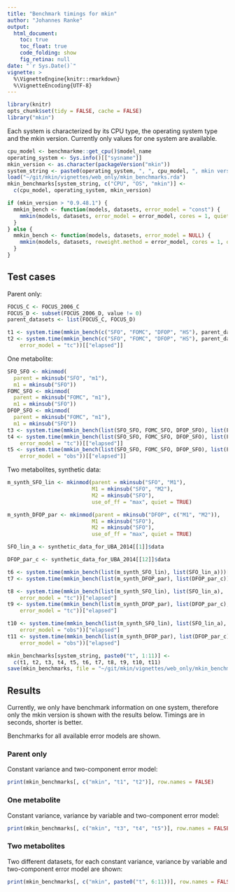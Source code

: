 ```yaml
---
title: "Benchmark timings for mkin"
author: "Johannes Ranke"
output:
  html_document:
    toc: true
    toc_float: true
    code_folding: show
    fig_retina: null
date: "`r Sys.Date()`"
vignette: >
  %\VignetteEngine{knitr::rmarkdown}
  %\VignetteEncoding{UTF-8}
---
```


```r
library(knitr)
opts_chunk$set(tidy = FALSE, cache = FALSE)
library("mkin")
```

Each system is characterized by its CPU type, the operating system type and the
mkin version. Currently only values for one system are available.

```r
cpu_model <- benchmarkme::get_cpu()$model_name
operating_system <- Sys.info()[["sysname"]]
mkin_version <- as.character(packageVersion("mkin"))
system_string <- paste0(operating_system, ", ", cpu_model, ", mkin version ", mkin_version)
load("~/git/mkin/vignettes/web_only/mkin_benchmarks.rda")
mkin_benchmarks[system_string, c("CPU", "OS", "mkin")] <-
  c(cpu_model, operating_system, mkin_version)

if (mkin_version > "0.9.48.1") {
  mmkin_bench <- function(models, datasets, error_model = "const") {
    mmkin(models, datasets, error_model = error_model, cores = 1, quiet = TRUE)
  }
} else {
  mmkin_bench <- function(models, datasets, error_model = NULL) {
    mmkin(models, datasets, reweight.method = error_model, cores = 1, quiet = TRUE)
  }
}
```

## Test cases

Parent only:

```r
FOCUS_C <- FOCUS_2006_C
FOCUS_D <- subset(FOCUS_2006_D, value != 0)
parent_datasets <- list(FOCUS_C, FOCUS_D)

t1 <- system.time(mmkin_bench(c("SFO", "FOMC", "DFOP", "HS"), parent_datasets))[["elapsed"]]
t2 <- system.time(mmkin_bench(c("SFO", "FOMC", "DFOP", "HS"), parent_datasets,
    error_model = "tc"))[["elapsed"]]
```

One metabolite:

```r
SFO_SFO <- mkinmod(
  parent = mkinsub("SFO", "m1"),
  m1 = mkinsub("SFO"))
FOMC_SFO <- mkinmod(
  parent = mkinsub("FOMC", "m1"),
  m1 = mkinsub("SFO"))
DFOP_SFO <- mkinmod(
  parent = mkinsub("FOMC", "m1"),
  m1 = mkinsub("SFO"))
t3 <- system.time(mmkin_bench(list(SFO_SFO, FOMC_SFO, DFOP_SFO), list(FOCUS_D)))[["elapsed"]]
t4 <- system.time(mmkin_bench(list(SFO_SFO, FOMC_SFO, DFOP_SFO), list(FOCUS_D),
    error_model = "tc"))[["elapsed"]]
t5 <- system.time(mmkin_bench(list(SFO_SFO, FOMC_SFO, DFOP_SFO), list(FOCUS_D),
    error_model = "obs"))[["elapsed"]]
```

Two metabolites, synthetic data:

```r
m_synth_SFO_lin <- mkinmod(parent = mkinsub("SFO", "M1"),
                           M1 = mkinsub("SFO", "M2"),
                           M2 = mkinsub("SFO"),
                           use_of_ff = "max", quiet = TRUE)

m_synth_DFOP_par <- mkinmod(parent = mkinsub("DFOP", c("M1", "M2")),
                           M1 = mkinsub("SFO"),
                           M2 = mkinsub("SFO"),
                           use_of_ff = "max", quiet = TRUE)

SFO_lin_a <- synthetic_data_for_UBA_2014[[1]]$data

DFOP_par_c <- synthetic_data_for_UBA_2014[[12]]$data

t6 <- system.time(mmkin_bench(list(m_synth_SFO_lin), list(SFO_lin_a)))["elapsed"]
t7 <- system.time(mmkin_bench(list(m_synth_DFOP_par), list(DFOP_par_c)))["elapsed"]

t8 <- system.time(mmkin_bench(list(m_synth_SFO_lin), list(SFO_lin_a),
    error_model = "tc"))["elapsed"]
t9 <- system.time(mmkin_bench(list(m_synth_DFOP_par), list(DFOP_par_c),
    error_model = "tc"))["elapsed"]

t10 <- system.time(mmkin_bench(list(m_synth_SFO_lin), list(SFO_lin_a),
    error_model = "obs"))["elapsed"]
t11 <- system.time(mmkin_bench(list(m_synth_DFOP_par), list(DFOP_par_c),
    error_model = "obs"))["elapsed"]
```

```r
mkin_benchmarks[system_string, paste0("t", 1:11)] <-
  c(t1, t2, t3, t4, t5, t6, t7, t8, t9, t10, t11)
save(mkin_benchmarks, file = "~/git/mkin/vignettes/web_only/mkin_benchmarks.rda")
```

## Results

Currently, we only have benchmark information on one system, therefore only the mkin
version is shown with the results below. Timings are in seconds, shorter is better.

Benchmarks for all available error models are shown.

### Parent only

Constant variance and two-component error model:

```r
print(mkin_benchmarks[, c("mkin", "t1", "t2")], row.names = FALSE)
```

### One metabolite

Constant variance, variance by variable and two-component error model:

```r
print(mkin_benchmarks[, c("mkin", "t3", "t4", "t5")], row.names = FALSE)
```

### Two metabolites

Two different datasets, for each constant variance, variance by variable and
two-component error model are shown:

```r
print(mkin_benchmarks[, c("mkin", paste0("t", 6:11))], row.names = FALSE)
```
